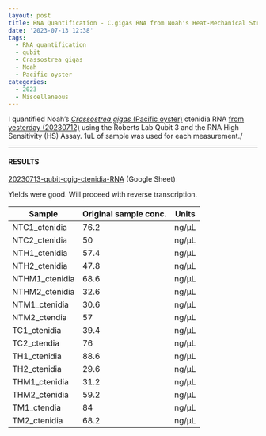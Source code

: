```yaml
---
layout: post
title: RNA Quantification - C.gigas RNA from Noah's Heat-Mechanical Stress Project
date: '2023-07-13 12:38'
tags: 
  - RNA quantification
  - qubit
  - Crassostrea gigas
  - Noah
  - Pacific oyster
categories: 
  - 2023
  - Miscellaneous
---
```

I quantified Noah's [_Crassostrea gigas_ (Pacific oyster)](http://en.wikipedia.org/wiki/Pacific_oyster) ctenidia RNA [from yesterday (20230712)](https://robertslab.github.io/sams-notebook/posts/2023/2023-07-12-RNA-Isolation---C.gigas-Ctenidia-from-Noahs-Heat-Mechanical-Stress-Project/) using the Roberts Lab Qubit 3 and the RNA High Sensitivity (HS) Assay. 1uL of sample was used for each measurement./


---

#### RESULTS

[20230713-qubit-cgig-ctenidia-RNA](https://docs.google.com/spreadsheets/d/1i3OHh1rPBvj9pVOXjeoRbnofW7pdg4iZJXfwkgi_4pg/edit?usp=sharing) (Google Sheet)

Yields were good. Will proceed with reverse transcription.

| Sample         | Original sample conc. | Units |
|----------------|-----------------------|-------|
| NTC1_ctenidia  | 76.2                  | ng/µL |
| NTC2_ctenidia  | 50                    | ng/µL |
| NTH1_ctenidia  | 57.4                  | ng/µL |
| NTH2_ctenidia  | 47.8                  | ng/µL |
| NTHM1_ctenidia | 68.6                  | ng/µL |
| NTHM2_ctenidia | 32.6                  | ng/µL |
| NTM1_ctenidia  | 30.6                  | ng/µL |
| NTM2_ctendia   | 57                    | ng/µL |
| TC1_ctenidia   | 39.4                  | ng/µL |
| TC2_ctendia    | 76                    | ng/µL |
| TH1_ctenidia   | 88.6                  | ng/µL |
| TH2_ctenidia   | 29.6                  | ng/µL |
| THM1_ctenidia  | 31.2                  | ng/µL |
| THM2_ctenidia  | 59.2                  | ng/µL |
| TM1_ctendia    | 84                    | ng/µL |
| TM2_ctenidia   | 68.2                  | ng/µL |